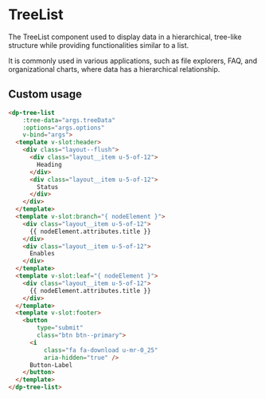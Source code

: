 
<Meta
    title="Components/TreeList"
    component={DpTreeList}
/>

# TreeList

The TreeList component used to display data in a hierarchical, tree-like structure while providing functionalities
similar to a list.

It is commonly used in various applications, such as file explorers, FAQ, and organizational charts,
where data has a hierarchical relationship.

## Custom usage

```html
<dp-tree-list
    :tree-data="args.treeData"
    :options="args.options"
    v-bind="args">
  <template v-slot:header>
    <div class="layout--flush">
      <div class="layout__item u-5-of-12">
        Heading
      </div>
      <div class="layout__item u-5-of-12">
        Status
      </div>
    </div>
  </template>
  <template v-slot:branch="{ nodeElement }">
    <div class="layout__item u-5-of-12">
      {{ nodeElement.attributes.title }}
    </div>
    <div class="layout__item u-5-of-12">
      Enables
    </div>
  </template>
  <template v-slot:leaf="{ nodeElement }">
    <div class="layout__item u-5-of-12">
      {{ nodeElement.attributes.title }}
    </div>
  </template>
  <template v-slot:footer>
    <button
        type="submit"
        class="btn btn--primary">
      <i
          class="fa fa-download u-mr-0_25"
          aria-hidden="true" />
      Button-Label
    </button>
  </template>
</dp-tree-list>
```
